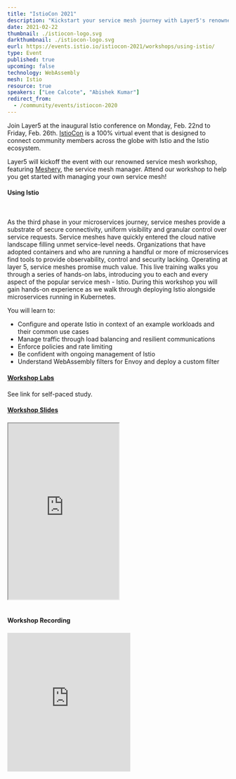 ```yaml
---
title: "IstioCon 2021"
description: "Kickstart your service mesh journey with Layer5's renowned workshop featuring Meshery, the service mesh manager. Learn the ins and outs of Istio, the popular service mesh, in this hands-on training. "
date: 2021-02-22
thumbnail: ./istiocon-logo.svg
darkthumbnail: ./istiocon-logo.svg
eurl: https://events.istio.io/istiocon-2021/workshops/using-istio/
type: Event
published: true
upcoming: false
technology: WebAssembly
mesh: Istio
resource: true
speakers: ["Lee Calcote", "Abishek Kumar"]
redirect_from:
  - /community/events/istiocon-2020
---
```


Join Layer5 at the inaugural Istio conference on Monday, Feb. 22nd to Friday, Feb. 26th. <a href="https://events.istio.io/istiocon-2021/about/">IstioCon</a> is a 100% virtual event that is designed to connect community members across the globe with Istio and the Istio ecosystem.

Layer5 will kickoff the event with our renowned service mesh workshop, featuring <a href="/cloud-native-management/meshery">Meshery</a>, the service mesh manager. Attend our workshop to help you get started with managing your own service mesh!

<h4>Using Istio</h4>
<br />
<p>
  As the third phase in your microservices journey, service meshes provide a substrate of secure
  connectivity, uniform visibility and granular control over service requests. Service meshes have
  quickly entered the cloud native landscape filling unmet service-level needs. Organizations that
  have adopted containers and who are running a handful or more of microservices find tools to
  provide observability, control and security lacking. Operating at layer 5, service meshes promise
  much value. This live training walks you through a series of hands-on labs, introducing you to
  each and every aspect of the popular service mesh - Istio. During this workshop you will gain
  hands-on experience as we walk through deploying Istio alongside microservices running in
  Kubernetes.
</p>
You will learn to:

<ul>
  <li>Configure and operate Istio in context of an example workloads and their common use cases</li>
  <li>Manage traffic through load balancing and resilient communications</li>
  <li>Enforce policies and rate limiting</li>
  <li>Be confident with ongoing management of Istio</li>
  <li>Understand WebAssembly filters for Envoy and deploy a custom filter</li>
</ul>
<h4 style="margin-bottom:1.25rem;">
  <a href="https://github.com/layer5io/advanced-istio-service-mesh-workshop">Workshop Labs</a>
</h4>

See link for self-paced study.

<h4 style="margin-bottom:1.25rem;">
  <a href="https://calcotestudios.com/talks/decks/slides-istiocon-2021-using-istio.html">
    Workshop Slides
  </a>
</h4>

<iframe
  width="50%"
  height="400px;"
  src="https://calcotestudios.com/talks/decks/slides-istiocon-2021-using-istio.html"
></iframe>
<br />
<br />
<h4 style="margin-bottom:1.25rem;">Workshop Recording</h4>

<iframe
  width="50%"
  src="https://www.youtube.com/embed/T1Kwh3SRAXQ"
  loading="lazy"
  frameborder="0"
  allow="accelerometer; autoplay; clipboard-write; encrypted-media; gyroscope; picture-in-picture"
  style="min-height: 315px; min-width: 280px;margin:auto;text-align:center;"
  allowfullscreen
></iframe>
<br />
<br />
